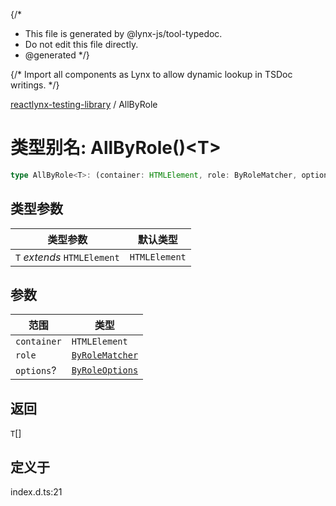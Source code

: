 {/*
* This file is generated by @lynx-js/tool-typedoc.
* Do not edit this file directly.
* @generated
*/}

{/* Import all components as Lynx to allow dynamic lookup in TSDoc writings. */}


[reactlynx-testing-library](/api/reactlynx-testing-library/index.mdx) / AllByRole

# 类型别名: AllByRole()\<T\>

```ts
type AllByRole<T>: (container: HTMLElement, role: ByRoleMatcher, options?: ByRoleOptions) => T[];
```

## 类型参数

| 类型参数 | 默认类型 |
| ------ | ------ |
| `T` *extends* `HTMLElement` | `HTMLElement` |

## 参数

| 范围 | 类型 |
| ------ | ------ |
| `container` | `HTMLElement` |
| `role` | [`ByRoleMatcher`](/api/reactlynx-testing-library/TypeAlias.ByRoleMatcher.mdx) |
| `options`? | [`ByRoleOptions`](/api/reactlynx-testing-library/Interface.ByRoleOptions.mdx) |

## 返回

`T`[]

## 定义于

index.d.ts:21
